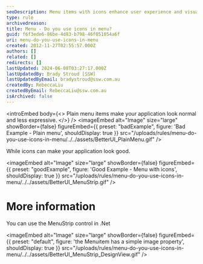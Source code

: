 ```yaml
---
seoDescription: Menu items with icons enhance user experience and visual appeal, making applications more expressive and engaging.
type: rule
archivedreason:
title: Menu - Do you use icons in menu?
guid: f6f3ede6-86be-4d83-b798-46f051054a6f
uri: menu-do-you-use-icons-in-menu
created: 2012-11-27T02:55:57.000Z
authors: []
related: []
redirects: []
lastUpdated: 2024-06-08T03:27:17.000Z
lastUpdatedBy: Brady Stroud [SSW]
lastUpdatedByEmail: bradystroud@ssw.com.au
createdBy: RebeccaLiu
createdByEmail: RebeccaLiu@ssw.com.au
isArchived: false
---
```


<introEmbed
  body={<>
Plain menu items make your application look normal and less expressive.
  </>}
/>
<imageEmbed
  alt="Image"
  size="large"
  showBorder={false}
  figureEmbed={{
    preset: "badExample",
    figure: 'Bad Example - Plain menu',
    shouldDisplay: true
  }}
  src="/uploads/rules/menu-do-you-use-icons-in-menu/../../assets/BetterUI_PlainMenu.gif"
/>

While icons can make your application look good.

<imageEmbed
  alt="Image"
  size="large"
  showBorder={false}
  figureEmbed={{
    preset: "goodExample",
    figure: 'Good Example - Menu with icons',
    shouldDisplay: true
  }}
  src="/uploads/rules/menu-do-you-use-icons-in-menu/../../assets/BetterUI_MenuStrip.gif"
/>

# More information

You can use the MenuStrip control in .Net


<imageEmbed
  alt="Image"
  size="large"
  showBorder={false}
  figureEmbed={{
    preset: "default",
    figure: 'the Menuitem has a simple image property',
    shouldDisplay: true
  }}
  src="/uploads/rules/menu-do-you-use-icons-in-menu/../../assets/BetterUI_MenuStrip_DesignView.gif"
/>
